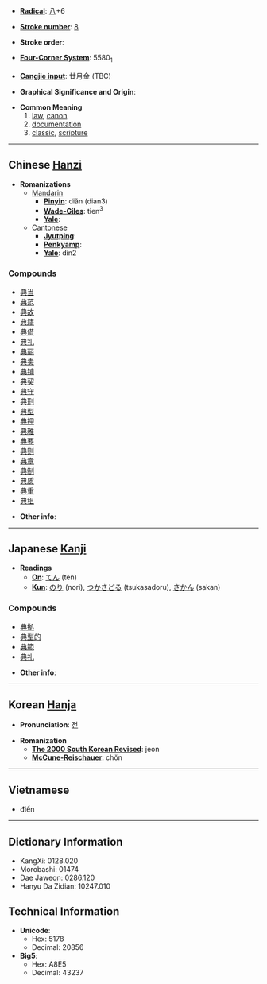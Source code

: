 * '''[[Wiktionary:Chinese radical index| Radical]]''': [[Wiktionary:Chinese radical index 八|八]]+6

* '''[[Wiktionary:Chinese total strokes index|Stroke number]]''': [[Wiktionary:Chinese total strokes index 8|8]]

* '''Stroke order''': 

* '''[[Wiktionary:Chinese four corner index|Four-Corner System]]''': 5580<sub>1</sub>

* '''[[Wiktionary:Chinese Cangjie index|Cangjie input]]''': 廿月金 (TBC)

* '''Graphical Significance and Origin''': 

* '''Common Meaning'''
*#[[law]], [[canon]]
*# [[documentation]]
*# [[classic]], [[scripture]]

----

== Chinese [[Hanzi]] ==

* '''Romanizations'''
** [[Mandarin]]
*** '''[[Pinyin]]''': diǎn (dian3)
*** '''[[Wade-Giles]]''': tien<sup>3</sup>
*** '''[[Yale]]''': 
**[[Cantonese]]
***'''[[Jyutping]]''':
***'''[[Penkyamp]]''': 
***'''[[Yale]]''': din2

===Compounds===
*[[典当]]
*[[典范]]
*[[典故]]
*[[典籍]]
*[[典借]]
*[[典礼]]
*[[典丽]]
*[[典卖]]
*[[典铺]]
*[[典契]]
*[[典守]]
*[[典刑]]
*[[典型]]
*[[典押]]
*[[典雅]]
*[[典要]]
*[[典则]]
*[[典章]]
*[[典制]]
*[[典质]]
*[[典重]]
*[[典租]]

* '''Other info''': 

----

== Japanese [[Kanji]] ==

* '''Readings'''
** '''[[On]]''': [[てん]] (ten)
** '''[[Kun]]''': [[のり]] (nori), [[つかさどる]] (tsukasadoru), [[さかん]] (sakan)

===Compounds===
*[[典拠]]
*[[典型的]]
*[[典範]]
*[[典礼]]

* '''Other info''':  

----

== Korean [[Hanja]] ==

* '''Pronunciation''': [[전]]

* '''Romanization'''
** '''[[The 2000 South Korean Revised Romanization|The 2000 South Korean Revised]]''': jeon
** '''[[McCune-Reischauer]]''': chŏn

----

==Vietnamese==

* điển

----

== Dictionary Information ==

* KangXi: 0128.020
* Morobashi: 01474
* Dae Jaweon: 0286.120
* Hanyu Da Zidian: 10247.010

== Technical Information ==

* '''Unicode''':
** Hex: 5178
** Decimal: 20856
* '''Big5''':
** Hex: A8E5
** Decimal: 43237